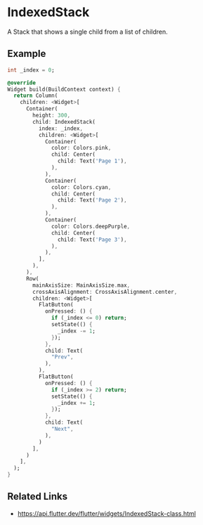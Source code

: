 

<Meta of={IndexedStackStories} />

# IndexedStack

A Stack that shows a single child from a list of children.

## Example

```dart liveslice=IndexedStack height=400px
int _index = 0;

@override
Widget build(BuildContext context) {
  return Column(
    children: <Widget>[
      Container(
        height: 300,
        child: IndexedStack(
          index: _index,
          children: <Widget>[
            Container(
              color: Colors.pink,
              child: Center(
                child: Text('Page 1'),
              ),
            ),
            Container(
              color: Colors.cyan,
              child: Center(
                child: Text('Page 2'),
              ),
            ),
            Container(
              color: Colors.deepPurple,
              child: Center(
                child: Text('Page 3'),
              ),
            ),
          ],
        ),
      ),
      Row(
        mainAxisSize: MainAxisSize.max,
        crossAxisAlignment: CrossAxisAlignment.center,
        children: <Widget>[
          FlatButton(
            onPressed: () {
              if (_index <= 0) return;
              setState(() {
                _index -= 1;
              });
            },
            child: Text(
              "Prev",
            ),
          ),
          FlatButton(
            onPressed: () {
              if (_index >= 2) return;
              setState(() {
                _index += 1;
              });
            },
            child: Text(
              "Next",
            ),
          )
        ],
      )
    ],
  );
}
```

## Related Links

- https://api.flutter.dev/flutter/widgets/IndexedStack-class.html
